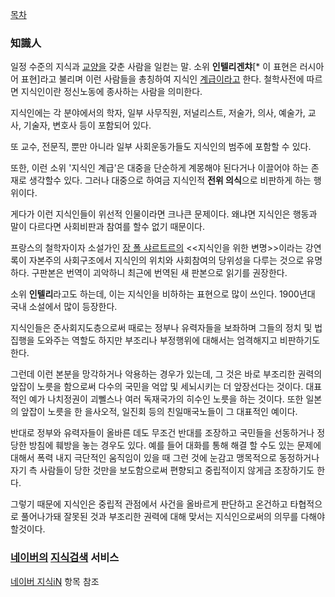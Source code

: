 [[목차]]

=== 知識人 === 
일정 수준의 지식과 [[교양]]을 갖춘 사람을 일컫는 말. 소위 '''인텔리겐챠'''[* 이 표현은 러시아어 표현]라고 불리며 이런 사람들을 총칭하여 지식인 [[계급]]이라고 한다. 철학사전에 따르면 지식인이란 정신노동에 종사하는 사람을 의미한다.

지식인에는 각 분야에서의 학자, 일부 사무직원, 저널리스트, 저술가, 의사, 예술가, 교사, 기술자, 변호사 등이 포함되어 있다. 

또 교수, 전문직, 뿐만 아니라 일부 사회운동가들도 지식인의 범주에 포함할 수 있다.

또한, 이런 소위 '지식인 계급'은 대중을 단순하게 계몽해야 된다거나 이끌어야 하는 존재로 생각할수 있다. 그러나 대중으로 하여금 지식인적 '''전위 의식'''으로 비판하게 하는 행위이다.

게다가 이런 지식인들이 위선적 인물이라면 크나큰 문제이다. 왜냐면 지식인은 행동과 말이 다르다면 사회비판과 참여를 할수 없기 때문이다.

프랑스의 철학자이자 소설가인 [[장 폴 샤르트르]]의 <<지식인을 위한 변명>>이라는 강연록이 자본주의 사회구조에서 지식인의 위치와 사회참여의 당위성을 다루는 것으로 유명하다. 구판본은 번역이 괴악하니 최근에 번역된 새 판본으로 읽기를 권장한다.

소위 '''인텔리'''라고도 하는데, 이는 지식인을 비하하는 표현으로 많이 쓰인다. 1900년대 국내 소설에서 많이 등장한다.

지식인들은 준사회지도층으로써 때로는 정부나 유력자들을  보좌하며 그들의 정치 및 법 집행을 도와주는 역할도 하지만 부조리나 부정행위에 대해서는 엄격해지고 비판하기도 한다.

그런데 이런 본분을 망각하거나 악용하는 경우가 있는데, 그 것은 바로 부조리한 권력의 앞잡이 노릇을 함으로써 다수의 국민을 억압 및 세뇌시키는 더 앞장선다는 것이다. 대표적인 예가 나치정권이 괴뻴스나 여러 독재국가의 히수인 노릇을 하는 것이다. 또한 일본의 앞잡이 노릇을 한 
을사오적, 일진회 등의 친일매국노들이 그 대표적인 예이다.

반대로 정부와 유력자들이 올바른 데도 무조건 반대를 조장하고 국민들을 선동하거나 정당한 방침에 훼방을 놓는 경우도 있다. 예를 들어 대화를 통해 해결 할 수도 있는 문제에 대해서 폭력 내지 극단적인 움직임이 있을 때 그런 것에 눈감고 맹목적으로 동정하거나 자기 측 사람들이 당한 것만을 보도함으로써 편향되고 중립적이지 않게금 조장하기도 한다.

그렇기 때문에 지식인은 중립적 관점에서 사건을 올바르게 판단하고 온건하고 타협적으로 풀어나가돼 잘못된 것과 부조리한 권력에 대해 맞서는 지식인으로써의 의무를 다해야 할것이다.

=== [[네이버]]의 [[지식검색]] 서비스 ===
[[네이버 지식iN]] 항목 참조
